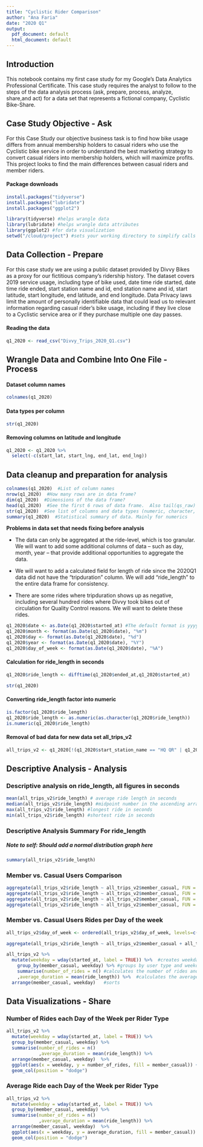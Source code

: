 ```yaml
---
title: "Cyclistic Rider Comparison"
author: "Ana Faria"
date: "2020 Q1"
output:
  pdf_document: default
  html_document: default
---
```

## Introduction 
This notebook contains my first case study for my Google's Data Analytics Professional Certificate. This case study requires the analyst to follow to the steps of the data analysis process (ask, prepare, process, analyze, share,and act) for a data set that represents a fictional company, Cyclistic Bike-Share.

## Case Study Objective - Ask
For this Case Study our objective business task is to find how bike usage differs from annual membership holders to casual riders who use the Cyclistic bike service in order to understand the best marketing strategy to convert casual riders into membership holders, which will maximize profits. This project looks to find the main differences between casual riders and member riders. 

#### Package downloads
```r
install.packages("tidyverse")
install.packages("lubridate")
install.packages("ggplot2")
```
```r
library(tidyverse) #helps wrangle data
library(lubridate) #helps wrangle data attributes
library(ggplot2) #for data visualization
setwd("/cloud/project") #sets your working directory to simplify calls to datalib
```

## Data Collection - Prepare
For this case study we are using a public dataset provided by Divvy Bikes as a proxy for our fictitious company’s ridership history. The dataset covers 2019 service usage, including type of bike used, date time ride started, date time ride ended, start station name and id, end station name and id, start latitude, start longitude, end latitude, and end longitude. Data Privacy laws limit the amount of personally identifiable data that could lead us to relevant information regarding casual rider’s bike usage, including if they live close to a Cyclistic service area or if they purchase multiple one day passes. 

#### Reading the data
```r
q1_2020 <- read_csv("Divvy_Trips_2020_Q1.csv")
```

## Wrangle Data and Combine Into One File - Process
#### Dataset column names
```r
colnames(q1_2020)
```
#### Data types per column
```r
str(q1_2020)
```
#### Removing columns on latitude and longitude
```r
q1_2020 <- q1_2020 %>%  
  select(-c(start_lat, start_lng, end_lat, end_lng))
```

## Data cleanup and preparation for analysis
```r
colnames(q1_2020)  #List of column names
nrow(q1_2020)  #How many rows are in data frame?
dim(q1_2020)  #Dimensions of the data frame?
head(q1_2020)  #See the first 6 rows of data frame.  Also tail(qs_raw)
str(q1_2020)  #See list of columns and data types (numeric, character, etc)
summary(q1_2020)  #Statistical summary of data. Mainly for numerics
```
**Problems in data set that needs fixing before analysis** 

- The data can only be aggregated at the ride-level, which is too granular. We will want to add some additional columns of data -- such as day, month, year -- that provide additional opportunities to aggregate the data.

- We will want to add a calculated field for length of ride since the 2020Q1 data did not have the "tripduration" column. We will add "ride_length" to the entire data frame for consistency.

- There are some rides where tripduration shows up as negative, including several hundred rides where Divvy took bikes out of circulation for Quality Control reasons. We will want to delete these rides.

```r
q1_2020$date <- as.Date(q1_2020$started_at) #The default format is yyyy-mm-dd
q1_2020$month <- format(as.Date(q1_2020$date), "%m")
q1_2020$day <- format(as.Date(q1_2020$date), "%d")
q1_2020$year <- format(as.Date(q1_2020$date), "%Y")
q1_2020$day_of_week <- format(as.Date(q1_2020$date), "%A")
```

#### Calculation for ride_length in seconds
```r
q1_2020$ride_length <- difftime(q1_2020$ended_at,q1_2020$started_at)
```

```r
str(q1_2020)
```
#### Converting ride_length factor into numeric
```r
is.factor(q1_2020$ride_length)
q1_2020$ride_length <- as.numeric(as.character(q1_2020$ride_length))
is.numeric(q1_2020$ride_length)
```
#### Removal of bad data for new data set all_trips_v2
```r
all_trips_v2 <- q1_2020[!(q1_2020$start_station_name == "HQ QR" | q1_2020$ride_length<0),]
```

## Descriptive Analysis - Analysis
### Descriptive analysis on ride_length, all figures in seconds
```r
mean(all_trips_v2$ride_length) # average ride length in seconds
median(all_trips_v2$ride_length) #midpoint number in the ascending array of ride lengths in seconds
max(all_trips_v2$ride_length) #longest ride in seconds
min(all_trips_v2$ride_length) #shortest ride in seconds
```
### Descriptive Analysis Summary For ride_length
##### *Note to self: Should add a normal distribution graph here*
```r
summary(all_trips_v2$ride_length)
```
### Member vs. Casual Users Comparison
```r
aggregate(all_trips_v2$ride_length ~ all_trips_v2$member_casual, FUN = mean) #average ride length in seconds
aggregate(all_trips_v2$ride_length ~ all_trips_v2$member_casual, FUN = median) #mid-point of ride length in seconds
aggregate(all_trips_v2$ride_length ~ all_trips_v2$member_casual, FUN = max) #longest ride in seconds
aggregate(all_trips_v2$ride_length ~ all_trips_v2$member_casual, FUN = min) #shortest ride in seconds
```
### Member vs. Casual Users Rides per Day of the week
```r
all_trips_v2$day_of_week <- ordered(all_trips_v2$day_of_week, levels=c("Sunday", "Monday", "Tuesday", "Wednesday", "Thursday", "Friday", "Saturday")) # to order days of the week
```
```r
aggregate(all_trips_v2$ride_length ~ all_trips_v2$member_casual + all_trips_v2$day_of_week, FUN = mean) #average ride length per day of the week for each type of user
```

```r
all_trips_v2 %>% 
  mutate(weekday = wday(started_at, label = TRUE)) %>%  #creates weekday field using wday()
    group_by(member_casual, weekday) %>% #groups by user type and weekday
    summarise(number_of_rides = n()	#calculates the number of rides and average duration 
    ,average_duration = mean(ride_length)) %>% 	#calculates the average duration
  arrange(member_casual, weekday)	#sorts
```

## Data Visualizations - Share
### Number of Rides each Day of the Week per Rider Type
```r
all_trips_v2 %>% 
  mutate(weekday = wday(started_at, label = TRUE)) %>% 
  group_by(member_casual, weekday) %>% 
  summarise(number_of_rides = n()
            ,average_duration = mean(ride_length)) %>% 
  arrange(member_casual, weekday)  %>% 
  ggplot(aes(x = weekday, y = number_of_rides, fill = member_casual)) +
  geom_col(position = "dodge")
```

### Average Ride each Day of the Week per Rider Type
```r
all_trips_v2 %>% 
  mutate(weekday = wday(started_at, label = TRUE)) %>% 
  group_by(member_casual, weekday) %>% 
  summarise(number_of_rides = n()
            ,average_duration = mean(ride_length)) %>% 
  arrange(member_casual, weekday)  %>% 
  ggplot(aes(x = weekday, y = average_duration, fill = member_casual)) +
  geom_col(position = "dodge")
```

